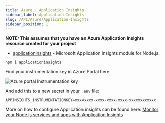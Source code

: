 ```yaml
---
title: Azure - Application Insights
sidebar_label: Application Insights
slug: /API/Azure/Application-Insights
sidebar_position: 1
---
```


**NOTE: This assumes that you have an Azure Application Insights resource created for your project**

* [applicationinsights](https://www.npmjs.com/package/applicationinsights) - Microsoft Application Insights module for Node.js.

`npm i applicationinsights`

Find your instrumentation key in Azure Portal here:

![Azure portal Instrumentation key](/img/azure-instrumentation-key.png)

And add this to a new secret in your `.env` file:

```text
APPINSIGHTS_INSTRUMENTATIONKEY=xxxxxxxx-xxxx-xxxx-xxxx-xxxxxxxxxxxx
```

More on how to configure Application insights can be found here: [Monitor your Node.js services and apps with Application Insights](https://docs.microsoft.com/en-us/azure/azure-monitor/app/nodejs)
